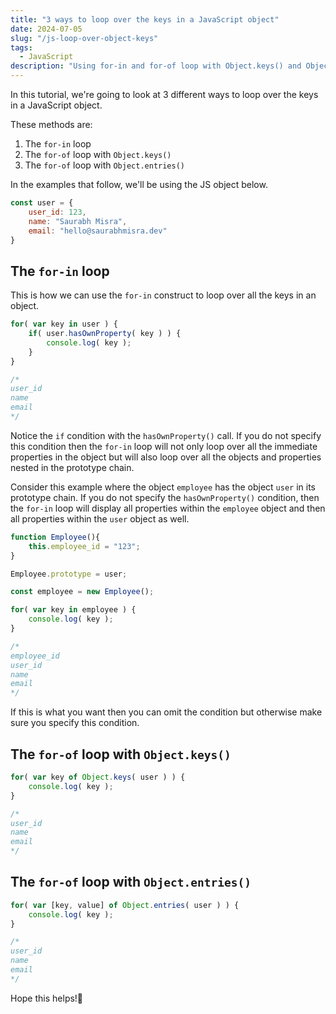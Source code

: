 ```yaml
---
title: "3 ways to loop over the keys in a JavaScript object"
date: 2024-07-05
slug: "/js-loop-over-object-keys"
tags:
  - JavaScript
description: "Using for-in and for-of loop with Object.keys() and Object.entries() are three ways we can loop over keys in an object in JavaScript."
---
```


In this tutorial, we're going to look at 3 different ways to loop over the keys in a JavaScript object. 

These methods are:

1. The `for-in` loop
2. The `for-of` loop with `Object.keys()`
3. The `for-of` loop with `Object.entries()`

In the examples that follow, we'll be using the JS object below.

```js
const user = {
    user_id: 123,
    name: "Saurabh Misra",
    email: "hello@saurabhmisra.dev"
}
```

## The `for-in` loop

This is how we can use the `for-in` construct to loop over all the keys in an object.

```js
for( var key in user ) {
    if( user.hasOwnProperty( key ) ) {
        console.log( key );
    }
}

/*
user_id
name
email
*/
```

Notice the `if` condition with the `hasOwnProperty()` call. If you do not specify this condition then the `for-in` loop will not only loop over all the immediate properties in the object but will also loop over all the objects and properties nested in the prototype chain.

Consider this example where the object `employee` has the object `user` in its prototype chain. If you do not specify the `hasOwnProperty()` condition, then the `for-in` loop will display all properties within the `employee` object and then all properties within the `user` object as well.

```js
function Employee(){
    this.employee_id = "123";
}

Employee.prototype = user;

const employee = new Employee();

for( var key in employee ) {
    console.log( key );
}

/*
employee_id 
user_id 
name 
email
*/
```

If this is what you want then you can omit the condition but otherwise make sure you specify this condition.

## The `for-of` loop with `Object.keys()`

```js
for( var key of Object.keys( user ) ) {
    console.log( key );
}

/*
user_id
name
email
*/
```

## The `for-of` loop with `Object.entries()`

```js
for( var [key, value] of Object.entries( user ) ) {
    console.log( key );
}

/*
user_id
name
email
*/
```

Hope this helps!🙏
